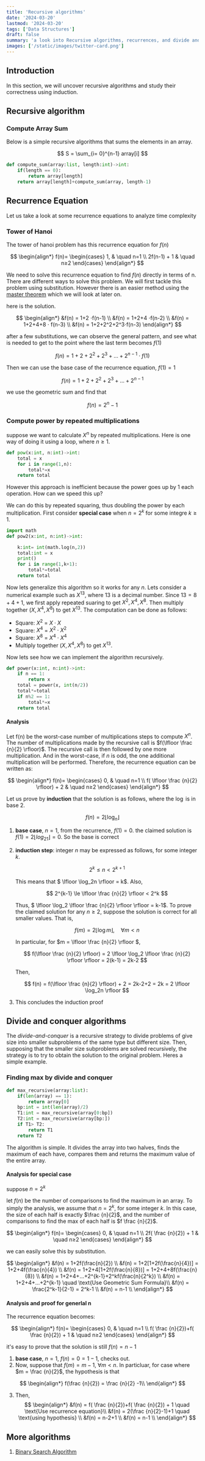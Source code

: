 ```yaml
---
title: 'Recursive algorithms'
date: '2024-03-20'
lastmod: '2024-03-20'
tags: ['Data Structures']
draft: false
summary: 'a look into Recursive algorithms, recurrences, and divide and conquer'
images: ['/static/images/twitter-card.png']
---
```


## Introduction

In this section, we will uncover recursive algorithms and study their correctness using induction.

<TOCInline toc={props.toc} exclude="Introduction" />

## Recursive algorithm

### Compute Array Sum

Below is a simple recursive algorithms that sums the elements in an array.

$$
S = \sum_{i= 0}^{n-1} array[i]
$$

```py
def compute_sum(array:list, length:int)->int:
    if(length == 0):
        return array[length]
    return array[length]+compute_sum(array, length-1)
```

## Recurrence Equation

Let us take a look at some recurrence equations to analyze time complexity

### Tower of Hanoi

The tower of hanoi problem has this recurrence equation for $f(n)$

$$
\begin{align*}
f(n)=
\begin{cases}
1, & \quad n=1 \\
2f(n-1) + 1 & \quad n≥2
\end{cases}
\end{align*}
$$

We need to solve this recurrence equation to find $f(n)$ directly in terms of n. There are different ways to solve this problem. We will first tackle this problem using substitution. However there is an easier method using the [master theorem](<https://en.wikipedia.org/wiki/Master_theorem_(analysis_of_algorithms)>) which we will look at later on.

here is the solution.

$$
\begin{align*}
&f(n) = 1+2 ⋅f(n-1) \\
&f(n) = 1+2+4 ⋅f(n-2) \\
&f(n) = 1+2+4+8 ⋅ f(n-3) \\
&f(n) = 1+2+2^2+2^3⋅f(n-3)
\end{align*}
$$

after a few substitutions, we can observe the general pattern, and see what is needed to get to the point where the last term becomes $f(1)$

$$
f(n) = 1+2+2^2+2^3+...+2^{n-1}⋅f(1)
$$

Then we can use the base case of the recurrence equation, $f(1)=1$

$$
f(n) = 1+2+2^2+2^3+...+2^{n-1}
$$

we use the geometric sum and find that

$$
f(n)=2^n-1
$$

### Compute power by repeated multiplications

suppose we want to calculate $X^n$ by repeated multiplications. Here is one way of doing it using a loop, where $n \ge 1$.

```py
def pow(x:int, n:int)->int:
    total = x
    for i in range(1,n):
        total*=x
    return total
```

However this approach is inefficient because the power goes up by 1 each operation. How can we speed this up?

We can do this by repeated squaring, thus doubling the power by each multiplication. First consider **special case** when $n=2^k$ for some integre $k \ge 1$.

```py
import math
def pow2(x:int, n:int)->int:

    k:int= int(math.log(n,2))
    total:int = x
    print()
    for i in range(1,k+1):
        total*=total
    return total
```

Now lets generalize this algorithm so it works for any $n$. Lets consider a numerical example such as $X^{13}$, where 13 is a decimal number. Since $13 = 8+4+1$, we first apply repeated suaring to get $X^2, X^4, X^8$. Then multiply together $(X, X^4, X^8)$ to get $X^{13}$. The computation can be done as follows:

- Square: $X^2$ = $X \cdot X$
- Square: $X^4$ = $X^2 \cdot X^2$
- Square: $X^8$ = $X^4 \cdot X^4$
- Multiply together $(X, X^4, X^8)$ to get $X^{13}$.

Now lets see how we can implement the algorithm recursively.

```py
def power(x:int, n:int)->int:
    if n == 1:
        return x
    total = power(x, int(n/2))
    total*=total
    if n%2 == 1:
        total*=x
    return total
```

#### Analysis

Let f(n) be the worst-case number of multiplications steps to compute $X^n$. The number of multiplications made by the recursive call is $f(\lfloor \frac {n}{2} \rfloor)$. The recursive call is then followed by one more multiplication. And in the worst-case, if $n$ is odd, the one additional multiplication will be performed. Therefore, the recurrence equation can be written as:

$$
\begin{align*}
f(n)=
\begin{cases}
0, & \quad n=1 \\
f( \lfloor \frac {n}{2} \rfloor) + 2 & \quad n≥2
\end{cases}
\end{align*}
$$

Let us prove by **induction** that the solution is as follows, where the $\log$ is in base 2.

$$
f(n) = 2 \lfloor \log_n \rfloor
$$

1. **base case**, $n=1$, from the recurrence, $f(1) = 0$. the claimed solution is $f(1) = 2 \lfloor log_21 \rfloor = 0$. So the base is correct
2. **induction step**: integer $n$ may be expressed as follows, for some integer $k$.

   $$
   2^k \le n < 2^{k+1}
   $$

   This means that $ \lfloor \log_2n \rfloor = k$. Also,

   $$
    2^{k-1} \le \lfloor \frac {n}{2} \rfloor < 2^k
   $$

   Thus, $ \lfloor \log_2 \lfloor \frac {n}{2} \rfloor \rfloor = k-1$. To prove the claimed solution for any $n \ge 2$, suppose the solution is correct for all smaller values. That is,

   $$
    f(m) = 2 \lfloor \log m \rfloor, \quad \forall m < n
   $$

   In particular, for $m = \lfloor \frac {n}{2} \rfloor $,

   $$
    f(\lfloor \frac {n}{2} \rfloor) = 2 \lfloor \log_2 \lfloor \frac {n}{2} \rfloor \rfloor = 2(k-1) = 2k-2
   $$

   Then,

   $$
    f(n) =  f(\lfloor \frac {n}{2} \rfloor) + 2 = 2k-2+2 = 2k = 2 \lfloor \log_2n \rfloor
   $$

3. This concludes the induction proof

## Divide and conquer algorithms

The _divide-and-conquer_ is a recursive strategy to divide problems of give size into smaller subproblems of the same type but different size. Then, supposing that the smaller size subproblems are solved recursively, the strategy is to try to obtain the solution to the original problem. Heres a simple example.

### Finding max by divide and conquer

```py
def max_recursive(array:list):
    if(len(array) == 1):
        return array[0]
    bp:int = int(len(array)/2)
    T1:int = max_recursive(array[0:bp])
    T2:int = max_recursive(array[bp:])
    if T1> T2:
        return T1
    return T2
```

The algorithm is simple. It divides the array into two halves, finds the maximum of each have, compares them and returns the maximum value of the entire array.

#### Analysis for special case

suppose $n=2^k$

let $f(n)$ be the number of comparisons to find the maximum in an array. To simply the analysis, we assume that $n=2^k$, for some integer $k$. In this case, the size of each half is exactly $\frac {n}{2}$, and the number of comparisons to find the max of each half is $f \frac {n}{2}$.

$$
\begin{align*}
f(n)=
\begin{cases}
0, & \quad n=1 \\
2f( \frac {n}{2}) + 1 & \quad n≥2
\end{cases}
\end{align*}
$$

we can easily solve this by substitution.

$$
\begin{align*}
&f(n) = 1+2f(\frac{n}{2}) \\
&f(n) = 1+2[1+2f(\frac{n}{4})] = 1+2+4f(\frac{n}{4}) \\
&f(n) = 1+2+4[1+2f(\frac{n}{8})] = 1+2+4+8f(\frac{n}{8}) \\
&f(n) = 1+2+4+...+2^{k-1}+2^kf(\frac{n}{2^k}) \\
&f(n) = 1+2+4+...+2^{k-1} \quad \text{Use Geometric Sum Formula}\\
&f(n) = \frac{2^k-1}{2-1} = 2^k-1 \\
&f(n) = n-1 \\
\end{align*}
$$

#### Analysis and proof for generlal n

The recurrence equation becomes:

$$
\begin{align*}
f(n)=
\begin{cases}
0, & \quad n=1 \\
f( \frac {n}{2})+f( \frac {n}{2}) + 1 & \quad n≥2
\end{cases}
\end{align*}
$$

it's easy to prove that the solution is still $f(n)=n-1$

1. **base case**, $n=1$, $f(n) = 0 = 1-1$, checks out.
2. Now, suppose that $f(m) = m-1$, $\forall m < n$. In particluar, for case where $m = \frac {n}{2}$, the hypothesis is that

$$
\begin{align*}
f(\frac {n}{2}) = \frac {n}{2} -1\\
\end{align*}
$$

3. Then,
   $$
   \begin{align*}
    &f(n) = f( \frac {n}{2})+f( \frac {n}{2}) + 1 \quad \text{Use recurrence equation}\\
    &f(n) = 2(\frac {n}{2}-1)+1 \quad \text{using hypothesis} \\
    &f(n) = n-2+1 \\
    &f(n) = n-1 \\
   \end{align*}
   $$

## More algorithms

1. [Binary Search Algorithm](/blog/data-structures/binary-search)
